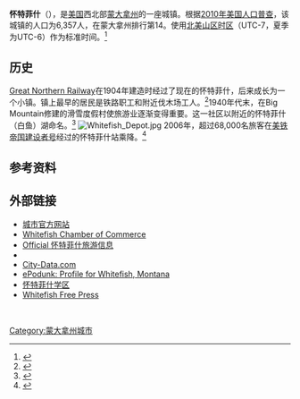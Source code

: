 {{Infobox City 
|chinese_name = 怀特菲什
|official_name = Whitefish
|image_flag = 
|image_seal = 
|image_skyline = 
|image_map = Flathead County Montana Incorporated and  Unincorporated areas Whitefish Highlighted.svg
|map_caption =
|subdivision_type = [[國家|國家]]
|subdivision_name = {{USA}}
|leader_title = 
|leader_name = 
|subdivision_type1 = [[美國行政區劃|州]]
|subdivision_name1 = [[蒙大拿州|蒙大拿州]]
|subdivision_type2 = [[蒙大拿州行政区划|县]]
|subdivision_name2 = Flathead
|found_date = 
|area_total = 
|area_land = 
|area_water = 
|population_as_of = 2010
|population_total = 6,357
|population_density = 
| timezone = [[北美山区时区|MST]]
| utc_offset = -7
| timezone_DST = [[北美山区夏令时间|MDT]]
| utc_offset_DST = -6
}}

'''怀特菲什'''（{{lang-en|Whitefish}}），是[[美国|美国]]西北部[[蒙大拿州|蒙大拿州]]的一座城镇。根据[[2010年美国人口普查|2010年美国人口普查]]，该城镇的人口为6,357人，在蒙大拿州排行第14。使用[[北美山区时区|北美山区时区]]（UTC-7，夏季为UTC-6）作为标准时间。<ref name=census>{{cite web | url=http://www.census.gov/prod/www/abs/decennial/ | title=Census of Population and Housing | publisher=U.S. Census  Bureau | accessdate=November 18, 2011 | archive-url=https://web.archive.org/web/20060208103743/http://www.census.gov/prod/www/abs/decennial/ | archive-date=2006-02-08 | dead-url=yes }}</ref>

==历史==
[[Great_Northern_Railway_(U.S.)|Great Northern Railway]]在1904年建造时经过了现在的怀特菲什，后来成长为一个小镇。镇上最早的居民是铁路职工和附近伐木场工人。<ref>{{cite web|url= http://www.visitnwmontana.com/whitefish/areahistory/|title= area history WHITEFISH Montana|publisher= Great NW Montana Promotions, LLC|accessdate= October 27, 2012|deadurl= yes|archiveurl= https://web.archive.org/web/20120719083346/http://www.visitnwmontana.com/whitefish/areahistory|archivedate= 2012年7月19日}}</ref>1940年代末，在Big Mountain修建的滑雪度假村使旅游业逐渐变得重要。这一社区以附近的怀特菲什（白鱼）湖命名。<ref>{{cite web|url= http://www.epodunk.com/cgi-bin/genInfo.php?locIndex=27851|title= Profile for Whitefish, Montana, MT|publisher= ePodunk|accessdate= October 27, 2012|archive-url= https://web.archive.org/web/20150912045935/http://www.epodunk.com/cgi-bin/genInfo.php?locIndex=27851|archive-date= 2015-09-12|dead-url= yes}}</ref>
[[File:Whitefish_Depot.jpg|thumb]]
2006年，超过68,000名旅客在[[美铁|美铁]][[帝国建设者号|帝国建设者号]]经过的怀特菲什站乘降。<ref>{{cite web |title= Amtrak Fact Sheet, Fiscal Year 2006, State of Montana |url= http://www.amtrak.com/pdf/factsheets/MONTANA06.pdf |publisher= Amtrak |format= PDF |accessdate= 2007-09-20 |archive-date= 2008-09-10 |archive-url= https://web.archive.org/web/20080910055345/http://www.amtrak.com/pdf/factsheets/MONTANA06.pdf |dead-url= no }}</ref>

==参考资料==
{{reflist|1}}

==外部链接==
{{commons category|Whitefish, Montana}}
* [http://www.cityofwhitefish.org/ 城市官方网站] {{Wayback|url=http://www.cityofwhitefish.org/ |date=20210204115208 }}
* [http://www.whitefishchamber.com/ Whitefish Chamber of Commerce] {{Wayback|url=http://www.whitefishchamber.com/ |date=20140106130042 }}
* [http://www.explorewhitefish.com Official 怀特菲什旅游信息] {{Wayback|url=http://www.explorewhitefish.com/ |date=20210319212136 }}
* {{dmoz|Regional/North_America/United_States/Montana/Localities/W/Whitefish}}
* [http://www.city-data.com/city/Whitefish-Montana.html City-Data.com] {{Wayback|url=http://www.city-data.com/city/Whitefish-Montana.html |date=20200714150604 }}
* [https://web.archive.org/web/20150912045935/http://www.epodunk.com/cgi-bin/genInfo.php?locIndex=27851 ePodunk: Profile for Whitefish, Montana]
* [http://www.wsd44.org/ 怀特菲什学区] {{Wayback|url=http://www.wsd44.org/ |date=20210201142603 }}
* [https://web.archive.org/web/20190124144644/http://www.whitefishfreepress.com/ Whitefish Free Press]

<br/><!--this break is to put visual space between the last information and the following template if needed-->


[[Category:蒙大拿州城市|Category:蒙大拿州城市]]